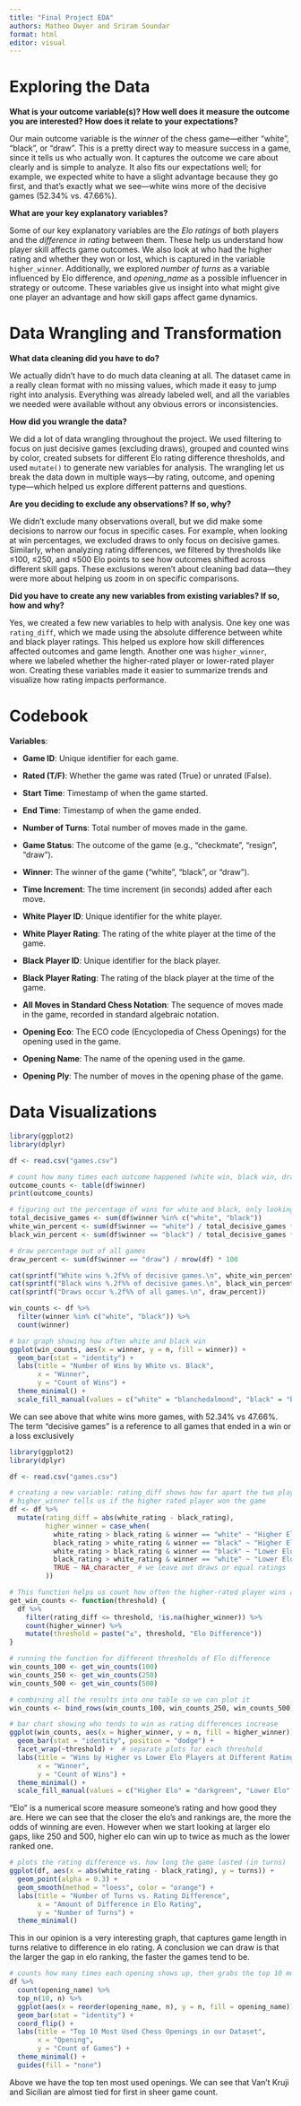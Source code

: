 ```yaml
---
title: "Final Project EDA"
authors: Matheo Dwyer and Sriram Soundar
format: html
editor: visual
---
```


# Exploring the Data 

**What is your outcome variable(s)? How well does it measure the outcome you are interested? How does it relate to your expectations?**

Our main outcome variable is the *winner* of the chess game—either "white", "black", or "draw". This is a pretty direct way to measure success in a game, since it tells us who actually won. It captures the outcome we care about clearly and is simple to analyze. It also fits our expectations well; for example, we expected white to have a slight advantage because they go first, and that’s exactly what we see—white wins more of the decisive games (52.34% vs. 47.66%).

**What are your key explanatory variables?**

Some of our key explanatory variables are the *Elo ratings* of both players and the *difference in rating* between them. These help us understand how player skill affects game outcomes. We also look at who had the higher rating and whether they won or lost, which is captured in the variable `higher_winner`. Additionally, we explored *number of turns* as a variable influenced by Elo difference, and *opening_name* as a possible influencer in strategy or outcome. These variables give us insight into what might give one player an advantage and how skill gaps affect game dynamics.

# Data Wrangling and Transformation

**What data cleaning did you have to do?**

We actually didn’t have to do much data cleaning at all. The dataset came in a really clean format with no missing values, which made it easy to jump right into analysis. Everything was already labeled well, and all the variables we needed were available without any obvious errors or inconsistencies.

**How did you wrangle the data?**

We did a lot of data wrangling throughout the project. We used filtering to focus on just decisive games (excluding draws), grouped and counted wins by color, created subsets for different Elo rating difference thresholds, and used `mutate()` to generate new variables for analysis. The wrangling let us break the data down in multiple ways—by rating, outcome, and opening type—which helped us explore different patterns and questions.

**Are you deciding to exclude any observations? If so, why?**

We didn’t exclude many observations overall, but we did make some decisions to narrow our focus in specific cases. For example, when looking at win percentages, we excluded draws to only focus on decisive games. Similarly, when analyzing rating differences, we filtered by thresholds like ≤100, ≤250, and ≤500 Elo points to see how outcomes shifted across different skill gaps. These exclusions weren’t about cleaning bad data—they were more about helping us zoom in on specific comparisons.

**Did you have to create any new variables from existing variables? If so, how and why?**

Yes, we created a few new variables to help with analysis. One key one was `rating_diff`, which we made using the absolute difference between white and black player ratings. This helped us explore how skill differences affected outcomes and game length. Another one was `higher_winner`, where we labeled whether the higher-rated player or lower-rated player won. Creating these variables made it easier to summarize trends and visualize how rating impacts performance.

# **Codebook**

**Variables**:

-   **Game ID**: Unique identifier for each game.

-   **Rated (T/F)**: Whether the game was rated (True) or unrated (False).

-   **Start Time**: Timestamp of when the game started.

-   **End Time**: Timestamp of when the game ended.

-   **Number of Turns**: Total number of moves made in the game.

-   **Game Status**: The outcome of the game (e.g., "checkmate", "resign", "draw").

-   **Winner**: The winner of the game ("white", "black", or "draw").

-   **Time Increment**: The time increment (in seconds) added after each move.

-   **White Player ID**: Unique identifier for the white player.

-   **White Player Rating**: The rating of the white player at the time of the game.

-   **Black Player ID**: Unique identifier for the black player.

-   **Black Player Rating**: The rating of the black player at the time of the game.

-   **All Moves in Standard Chess Notation**: The sequence of moves made in the game, recorded in standard algebraic notation.

-   **Opening Eco**: The ECO code (Encyclopedia of Chess Openings) for the opening used in the game.

-   **Opening Name**: The name of the opening used in the game.

-   **Opening Ply**: The number of moves in the opening phase of the game.

# Data Visualizations

```r
library(ggplot2)
library(dplyr)

df <- read.csv("games.csv")

# count how many times each outcome happened (white win, black win, draw)
outcome_counts <- table(df$winner)
print(outcome_counts)

# figuring out the percentage of wins for white and black, only looking at games that didn’t end in a draw
total_decisive_games <- sum(df$winner %in% c("white", "black"))  
white_win_percent <- sum(df$winner == "white") / total_decisive_games * 100
black_win_percent <- sum(df$winner == "black") / total_decisive_games * 100

# draw percentage out of all games
draw_percent <- sum(df$winner == "draw") / nrow(df) * 100  

cat(sprintf("White wins %.2f%% of decisive games.\n", white_win_percent))
cat(sprintf("Black wins %.2f%% of decisive games.\n", black_win_percent))
cat(sprintf("Draws occur %.2f%% of all games.\n", draw_percent))

win_counts <- df %>%
  filter(winner %in% c("white", "black")) %>%
  count(winner)

# bar graph showing how often white and black win
ggplot(win_counts, aes(x = winner, y = n, fill = winner)) +
  geom_bar(stat = "identity") +
  labs(title = "Number of Wins by White vs. Black",
       x = "Winner",
       y = "Count of Wins") +
  theme_minimal() +
  scale_fill_manual(values = c("white" = "blanchedalmond", "black" = "black"))
```

We can see above that white wins more games, with 52.34% vs 47.66%. The term "decisive games" is a reference to all games that ended in a win or a loss exclusively

```r
library(ggplot2)
library(dplyr)

df <- read.csv("games.csv")

# creating a new variable: rating_diff shows how far apart the two players are in skill
# higher_winner tells us if the higher rated player won the game
df <- df %>%
  mutate(rating_diff = abs(white_rating - black_rating),
         higher_winner = case_when(
           white_rating > black_rating & winner == "white" ~ "Higher Elo",
           black_rating > white_rating & winner == "black" ~ "Higher Elo",
           white_rating > black_rating & winner == "black" ~ "Lower Elo",
           black_rating > white_rating & winner == "white" ~ "Lower Elo",
           TRUE ~ NA_character_ # we leave out draws or equal ratings
         ))

# This function helps us count how often the higher-rated player wins at different rating gaps
get_win_counts <- function(threshold) {
  df %>%
    filter(rating_diff <= threshold, !is.na(higher_winner)) %>%
    count(higher_winner) %>%
    mutate(threshold = paste("≤", threshold, "Elo Difference"))
}

# running the function for different thresholds of Elo difference
win_counts_100 <- get_win_counts(100)
win_counts_250 <- get_win_counts(250)
win_counts_500 <- get_win_counts(500)

# combining all the results into one table so we can plot it
win_counts <- bind_rows(win_counts_100, win_counts_250, win_counts_500)

# bar chart showing who tends to win as rating differences increase
ggplot(win_counts, aes(x = higher_winner, y = n, fill = higher_winner)) +
  geom_bar(stat = "identity", position = "dodge") +
  facet_wrap(~threshold) +  # separate plots for each threshold
  labs(title = "Wins by Higher vs Lower Elo Players at Different Rating Differences",
       x = "Winner",
       y = "Count of Wins") +
  theme_minimal() +
  scale_fill_manual(values = c("Higher Elo" = "darkgreen", "Lower Elo" = "purple"))


```

"Elo" is a numerical score measure someone's rating and how good they are. Here we can see that the closer the elo's and rankings are, the more the odds of winning are even. However when we start looking at larger elo gaps, like 250 and 500, higher elo can win up to twice as much as the lower ranked one.

```r
# plots the rating difference vs. how long the game lasted (in turns)
ggplot(df, aes(x = abs(white_rating - black_rating), y = turns)) +
  geom_point(alpha = 0.3) +
  geom_smooth(method = "loess", color = "orange") +
  labs(title = "Number of Turns vs. Rating Difference",
       x = "Amount of Difference in Elo Rating",
       y = "Number of Turns") +
  theme_minimal()

```

This in our opinion is a very interesting graph, that captures game length in turns relative to difference in elo rating. A conclusion we can draw is that the larger the gap in elo ranking, the faster the games tend to be.

```r
# counts how many times each opening shows up, then grabs the top 10 most common ones and plots them
df %>%
  count(opening_name) %>%
  top_n(10, n) %>%
  ggplot(aes(x = reorder(opening_name, n), y = n, fill = opening_name)) +
  geom_bar(stat = "identity") +
  coord_flip() +
  labs(title = "Top 10 Most Used Chess Openings in our Dataset",
       x = "Opening",
       y = "Count of Games") +
  theme_minimal() +
  guides(fill = "none")

```

Above we have the top ten most used openings. We can see that Van't Kruji and Sicilian are almost tied for first in sheer game count.
